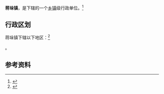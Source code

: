 {{中国乡级行政区|32/12/84/102/000}}

'''蒋垛镇'''，是{{PRC admin/fullname|32/12/84/102/000|3}}下辖的一个[[乡镇|乡镇]]级行政单位。<ref>{{PRC admin/ref sgc|{{PRC admin/parent|32/12/84/102/000}}}}</ref>

== 行政区划 ==

蒋垛镇下辖以下地区：<ref>{{PRC admin/ref sgc|32/12/84/102/000}}</ref>

{{PRC admin/children|32/12/84/102/000}}。

== 参考资料 ==

{{reflist}}

{{行政区划小作品}}
{{PRC admin/navcat|32/12/84/102/000}}